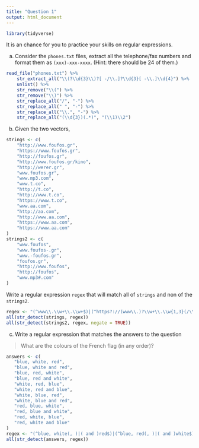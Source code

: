 ```yaml
---
title: "Question 1"
output: html_document
---
```


```r
library(tidyverse)
```

It is an chance for you to practice your skills on regular expressions.


(a) Consider the `phones.txt` files, extract all the telephone/fax numbers and format them as `(xxx)-xxx-xxxx`. (Hint: there should be 24 of them.)

```r
read_file("phones.txt") %>%
    str_extract_all("\\(?\\d{3}\\)?[ -/\\.]?\\d{3}[ -\\.]\\d{4}") %>% 
    unlist() %>%
    str_remove("\\(") %>%
    str_remove("\\)") %>% 
    str_replace_all("/", "-") %>%
    str_replace_all(" ", "-") %>%
    str_replace_all("\\.", "-") %>%
    str_replace_all("(\\d{3})(.*)", "(\\1)\\2")
```


(b) Given the two vectors,

```r
strings <- c(
    "http://www.foufos.gr",
    "https://www.foufos.gr",
    "http://foufos.gr",
    "http://www.foufos.gr/kino",
    "http://werer.gr",
    "www.foufos.gr",
    "www.mp3.com",
    "www.t.co",
    "http://t.co",
    "http://www.t.co",
    "https://www.t.co",
    "www.aa.com",
    "http://aa.com",
    "http://www.aa.com",
    "https://www.aa.com",
    "https://www.aa.com"
)
strings2 <- c(
    "www.foufos",
    "www.foufos-.gr",
    "www.-foufos.gr",
    "foufos.gr",
    "http://www.foufos",
    "http://foufos",
    "www.mp3#.com"
)
```

Write a regular expression `regex` that will match all of `strings` and non of the `strings2`.

```r
regex <- "(^www\\.\\w+\\.\\w+$)|(^https?://(www\\.)?\\w+\\.\\w{1,3}(/\\w+)?$)"
all(str_detect(strings, regex))
all(str_detect(strings2, regex, negate = TRUE))
```



(c) Write a regular expression that matches the answers to the question

> What are the colours of the French flag (in any order)?

```r
answers <- c(
   "blue, white, red",
   "blue, white and red",
   "blue, red, white",
   "blue, red and white",
   "white, red, blue",
   "white, red and blue",
   "white, blue, red",
   "white, blue and red",
   "red, blue, white",
   "red, blue and white",
   "red, white, blue",
   "red, white and blue"
)
regex <- "(^blue, white(, )|( and )red$)|(^blue, red(, )|( and )white$)|(^white, red(, )|( and )blue$)|(^white, blue(, )|( and )red$)|(^red, blue(, )|( and )white$)|(^red, white(, )|( and )blue$)"
all(str_detect(answers, regex))
```
